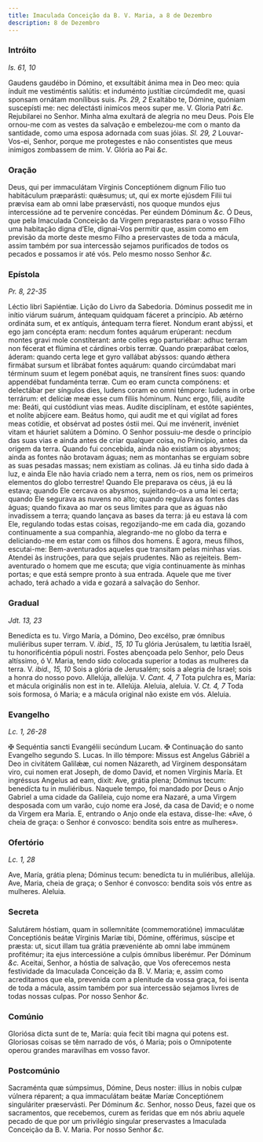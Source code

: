 ```yaml
---
title: Imaculada Conceição da B. V. Maria, a 8 de Dezembro
description: 8 de Dezembro
---
```


### Intróito

_Is. 61, 10_

<div class="grid grid-cols-2 gap-5">
  <span class="text-justify">
    Gaudens gaudébo in Dómino, et exsultábit ánima mea in Deo meo: quia índuit
    me vestiméntis salútis: et induménto justítiæ circúmdedit me, quasi sponsam
    ornátam monílibus suis. <em>Ps. 29, 2</em> Exaltábo te, Dómine, quóniam
    suscepísti me: nec delectásti inimícos meos super me. V. Gloria Patri
    <em>&c.</em>
  </span>
  <span class="text-justify">
    Rejubilarei no Senhor. Minha alma exultará de alegria no meu Deus. Pois Ele
    ornou-me com as vestes da salvação e embelezou-me com o manto da santidade,
    como uma esposa adornada com suas jóias. <em>Sl. 29, 2</em> Louvar-Vos-ei,
    Senhor, porque me protegestes e não consentistes que meus inimigos zombassem
    de mim. V. Glória ao Pai <em>&c.</em>
  </span>
</div>

### Oração

<div class="grid grid-cols-2 gap-5">
  <span class="text-justify">
    Deus, qui per immaculátam Vírginis Conceptiónem dignum Fílio tuo habitáculum
    præparásti: quǽsumus; ut, qui ex morte ejúsdem Filii tui prævísa eam ab omni
    labe præservásti, nos quoque mundos ejus intercessióne ad te perveníre
    concédas. Per eúndem Dóminum <em>&c.</em>
  </span>
  <span class="text-justify">
    Ó Deus, que pela Imaculada Conceição da Virgem preparastes para o vosso
    Filho uma habitação digna d’Ele, dignai-Vos permitir que, assim como em
    previsão da morte deste mesmo Filho a preservastes de toda a mácula, assim
    também por sua intercessão sejamos purificados de todos os pecados e
    possamos ir até vós. Pelo mesmo nosso Senhor <em>&c.</em>
  </span>
</div>

### Epístola

_Pr. 8, 22-35_

<div class="grid grid-cols-2 gap-5">
  <span class="text-justify">Léctio libri Sapiéntiæ.</span>
  <span class="text-justify">Lição do Livro da Sabedoria.</span>
  <span class="text-justify">
    Dóminus possedit me in inítio viárum suárum, ántequam quidquam fáceret a
    princípio. Ab ætérno ordináta sum, et ex antíquis, ántequam terra fíeret.
    Nondum erant abýssi, et ego jam concépta eram: necdum fontes aquárum
    erúperant: necdum montes gravi mole constíterant: ante colles ego
    parturiébar: adhuc terram non fécerat et flúmina et cárdines orbis terræ.
    Quando præparábat cœlos, áderam: quando certa lege et gyro vallábat abýssos:
    quando ǽthera firmábat sursum et librábat fontes aquárum: quando circúmdabat
    mari términum suum et legem ponébat aquis, ne transírent fines suos: quando
    appendébat fundaménta terræ. Cum eo eram cuncta compónens: et delectábar per
    síngulos dies, ludens coram eo omni témpore: ludens in orbe terrárum: et
    delíciæ meæ esse cum filiis hóminum. Nunc ergo, filii, audíte me: Beáti, qui
    custódiunt vias meas. Audíte disciplínam, et estóte sapiéntes, et nolíte
    abjícere eam. Beátus homo, qui audit me et qui vígilat ad fores meas
    cotídie, et obsérvat ad postes óstii mei. Qui me invénerit, invéniet vitam
    et háuriet salútem a Dómino.
  </span>
  <span class="text-justify">
    O Senhor possuiu-me desde o princípio das suas vias e ainda antes de criar
    qualquer coisa, no Princípio, antes da origem da terra. Quando fui
    concebida, ainda não existiam os abysmos; ainda as fontes não brotavam
    águas; nem as montanhas se erguiam sobre as suas pesadas massas; nem
    existiam as colinas. Já eu tinha sido dada à luz, e ainda Ele não havia
    criado nem a terra, nem os rios, nem os primeiros elementos do globo
    terrestre! Quando Ele preparava os céus, já eu lá estava; quando Ele cercava
    os abysmos, sujeitando-os a uma lei certa; quando Ele segurava as nuvens no
    alto; quando regulava as fontes das águas; quando fixava ao mar os seus
    limites para que as águas não invadissem a terra; quando lançava as bases da
    terra: já eu estava lá com Ele, regulando todas estas coisas, regozijando-me
    em cada dia, gozando continuamente a sua companhia, alegrando-me no globo da
    terra e deliciando-me em estar com os filhos dos homens. E agora, meus
    filhos, escutai-me: Bem-aventurados aqueles que transitam pelas minhas vias.
    Atendei às instruções, para que sejais prudentes. Não as rejeiteis.
    Bem-aventurado o homem que me escuta; que vigia continuamente às minhas
    portas; e que está sempre pronto à sua entrada. Aquele que me tiver achado,
    terá achado a vida e gozará a salvação do Senhor.
  </span>
</div>

### Gradual

_Jdt. 13, 23_

<div class="grid grid-cols-2 gap-5">
  <span class="text-justify">
    Benedícta es tu. Virgo María, a Dómino, Deo excélso, præ ómnibus muliéribus
    super terram. V. <em>ibid., 15, 10</em> Tu glória Jerúsalem, tu lætítia
    Israël, tu honorificéntia pópuli nostri.
  </span>
  <span class="text-justify">
    Fostes abençoada pelo Senhor, pelo Deus altíssimo, ó V. Maria, tendo sido
    colocada superior a todas as mulheres da terra. V. <em>ibid., 15, 10</em>
    Sois a glória de Jerusalém; sois a alegria de Israel; sois a honra do nosso povo.
  </span>
  <span class="text-justify">
    Allelúja, allelúja. V. <em>Cant. 4, 7</em> Tota pulchra es, María: et mácula
    originális non est in te. Allelúja.
  </span>
  <span class="text-justify">
    Aleluia, aleluia. V. <em>Ct. 4, 7</em> Toda sois formosa, ó Maria; e a
    mácula original não existe em vós. Aleluia.
  </span>
</div>

### Evangelho

_Lc. 1, 26-28_

<div class="grid grid-cols-2 gap-5">
  <span class="text-justify">
    <span class="text-red-500">&#10016;</span> Sequéntia sancti Evangélii
    secúndum Lucam.
  </span>
  <span class="text-justify">
    <span class="text-red-500">&#10016;</span> Continuação do santo Evangelho
    segundo S. Lucas.
  </span>
  <span class="text-justify">
    In illo témpore: Missus est Angelus Gábriël a Deo in civitátem Galilǽæ, cui
    nomen Názareth, ad Vírginem desponsátam viro, cui nomen erat Joseph, de domo
    David, et nomen Vírginis María. Et ingréssus Angelus ad eam, dixit: Ave,
    grátia plena; Dóminus tecum: benedícta tu in muliéribus.
  </span>
  <span class="text-justify">
    Naquele tempo, foi mandado por Deus o Anjo Gabriel a uma cidade da Galileia,
    cujo nome era Nazaré, a uma Virgem desposada com um varão, cujo nome era
    José, da casa de David; e o nome da Virgem era Maria. E, entrando o Anjo
    onde ela estava, disse-lhe: «Ave, ó cheia de graça: o Senhor é convosco:
    bendita sois entre as mulheres».
  </span>
</div>

### Ofertório

_Lc. 1, 28_

<div class="grid grid-cols-2 gap-5">
  <span class="text-justify">
    Ave, María, grátia plena; Dóminus tecum: benedícta tu in muliéribus,
    allelúja.
  </span>
  <span class="text-justify">
    Ave, Maria, cheia de graça; o Senhor é convosco: bendita sois vós entre as
    mulheres. Aleluia.
  </span>
</div>

### Secreta

<div class="grid grid-cols-2 gap-5">
  <span class="text-justify">
    Salutárem hóstiam, quam in sollemnitáte (commemoratióne) immaculátæ
    Conceptiónis beátæ Vírginis Maríæ tibi, Dómine, offérimus, súscipe et
    præsta: ut, sicut illam tua grátia præveniénte ab omni labe immúnem
    profitémur; ita ejus intercessióne a culpis ómnibus liberémur. Per Dóminum
    <em>&c.</em>
  </span>
  <span class="text-justify">
    Aceitai, Senhor, a hóstia de salvação, que Vos oferecemos nesta festividade
    da Imaculada Conceição da B. V. Maria; e, assim como acreditamos que ela,
    prevenida com a plenitude da vossa graça, foi isenta de toda a mácula, assim
    também por sua intercessão sejamos livres de todas nossas culpas. Por nosso
    Senhor <em>&c.</em>
  </span>
</div>

### Comúnio

<div class="grid grid-cols-2 gap-5">
  <span class="text-justify">
    Gloriósa dicta sunt de te, María: quia fecit tibi magna qui potens est.
  </span>
  <span class="text-justify">
    Gloriosas coisas se têm narrado de vós, ó Maria; pois o Omnipotente operou
    grandes maravilhas em vosso favor.
  </span>
</div>

### Postcomúnio

<div class="grid grid-cols-2 gap-5">
  <span class="text-justify">
    Sacraménta quæ súmpsimus, Dómine, Deus noster: illíus in nobis culpæ vúlnera
    réparent; a qua immaculátam beátæ Maríæ Conceptiónem singuláriter
    præservásti. Per Dóminum <em>&c.</em>
  </span>
  <span class="text-justify">
    Senhor, nosso Deus, fazei que os sacramentos, que recebemos, curem as
    feridas que em nós abriu aquele pecado de que por um privilégio singular
    preservastes a Imaculada Conceição da B. V. Maria. Por nosso Senhor
    <em>&c.</em>
  </span>
</div>
